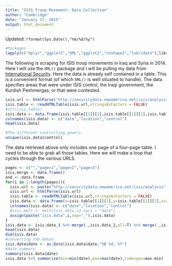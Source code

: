 ```yaml
---
title: "ISIS Troop Movement: Data Collection"
author: "Cambridge"
date: "January 17, 2015"
output: html_document
---
```

Updated: ` rformat(Sys.Date(),"%m/%d/%y")`
```r
#Packages
lapply(c("dplyr","ggplot2","XML","ggplot2","reshape2","lubridate"),library,character.only=T)
```

The following is scraping for ISIS troop movements in Iraq and Syria in 2014. Here I will use the `XML()` package and I will be pulling my data from [International Security]("http://securitydata.newamerica.net/isis/analysis?page=1"). Here the data is already self contained in a table. This is a convenient format (of which `XML()` is well situated to handle). The data specifies areas that were under ISIS control, the Iraqi government, the Kurdish Peshmergas, or that were contested. 

```r
isis.url <- htmlParse("http://securitydata.newamerica.net/isis/analysis")
isis.table <- readHTMLTable(isis.url,stringsAsFactors = FALSE)
#str(isis.table)
isis.data <- data.frame(isis.table[[1]][1],isis.table[[1]][2],isis.table[[1]][3])
colnames(isis.data) <- c("date","location","control")
head(isis.data)

#The different controlling powers
unique(isis.data$control)
```

The data retrieved above only includes one page of a four-page table. I need to be able to grab all those tables. Here we will make a loop that cycles through the various URLS. 

```r
pages <- c("","page=1","page=2","page=3")
isis.merge <- data.frame()
end <- data.frame
for(i in 1:length(pages)){
  isis.url <- paste("http://securitydata.newamerica.net/isis/analysis",pages[i],sep="?")
  isis.url <- htmlParse(isis.url)
  isis.table <- readHTMLTable(isis.url,stringsAsFactors = FALSE)
  isis.data <- data.frame(x=isis.table[[1]][1],y=isis.table[[1]][2],z=isis.table[[1]][3])
  colnames(isis.data) <- c("date","location","control")
  #isis.melt <- melt(isis.data,id.vars = "date")
  assign(paste("isis.data",i,sep="_"),isis.data) 
}
isis.data <- isis.data_1 %>% merge(.,isis.data_2,all=T) %>% merge(.,isis.data_3,all=T) %>% merge(.,isis.data_4,all=T)
head(isis.data)
dim(isis.data)
#converting the dates
isis.data$date <- as.Date(isis.data$date,"%B %d, %Y")
#date summary
summary(isis.data$date)
isis.data %>% summarize(min=min(date),max=max(date),timespan=max-min)
```








